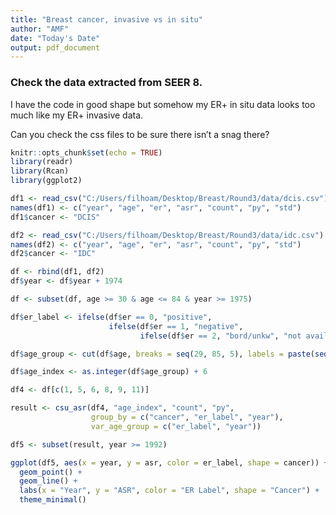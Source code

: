 ---
title: "Breast cancer, invasive vs in situ"
author: "AMF"
date: "Today's Date"
output: pdf_document
---

### Check the data extracted from SEER 8.
I have the code in good shape but somehow my ER+ in situ data looks too much like my ER+ invasive data.  

Can you check the css files to be sure there isn't a snag there?


```{r setup, include=FALSE}
knitr::opts_chunk$set(echo = TRUE)
library(readr)
library(Rcan)
library(ggplot2)
```

```{r load_data}
df1 <- read_csv("C:/Users/filhoam/Desktop/Breast/Round3/data/dcis.csv")
names(df1) <- c("year", "age", "er", "asr", "count", "py", "std")
df1$cancer <- "DCIS"

df2 <- read_csv("C:/Users/filhoam/Desktop/Breast/Round3/data/idc.csv")
names(df2) <- c("year", "age", "er", "asr", "count", "py", "std")
df2$cancer <- "IDC"

df <- rbind(df1, df2)
df$year <- df$year + 1974

df <- subset(df, age >= 30 & age <= 84 & year >= 1975)

df$er_label <- ifelse(df$er == 0, "positive",
                      ifelse(df$er == 1, "negative",
                             ifelse(df$er == 2, "bord/unkw", "not available")))

df$age_group <- cut(df$age, breaks = seq(29, 85, 5), labels = paste(seq(30, 80, 5), "-", seq(34, 84, 5)))

df$age_index <- as.integer(df$age_group) + 6

df4 <- df[c(1, 5, 6, 8, 9, 11)]

result <- csu_asr(df4, "age_index", "count", "py",
                  group_by = c("cancer", "er_label", "year"),
                  var_age_group = c("er_label", "year"))

df5 <- subset(result, year >= 1992)
```

```{r create_plot}
ggplot(df5, aes(x = year, y = asr, color = er_label, shape = cancer)) +
  geom_point() +
  geom_line() +
  labs(x = "Year", y = "ASR", color = "ER Label", shape = "Cancer") +
  theme_minimal()
```